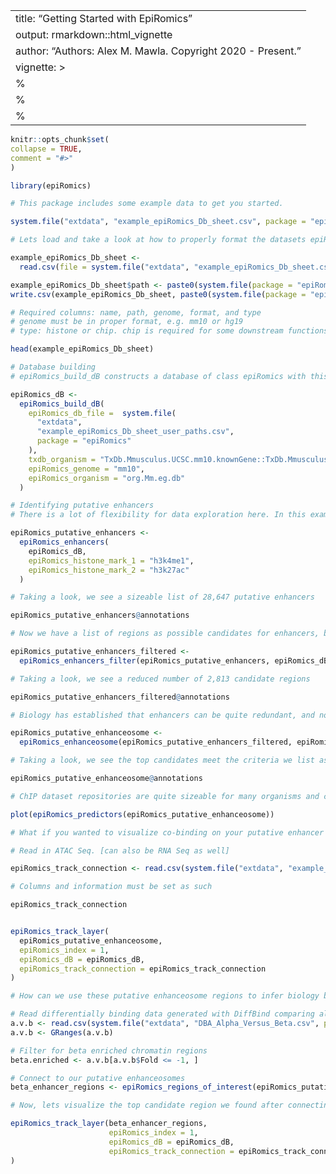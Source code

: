 ---
title: "Getting Started with EpiRomics"
output: rmarkdown::html_vignette
author: "Authors: Alex M. Mawla. Copyright 2020 - Present."
vignette: >
%\VignetteIndexEntry{getting-started-with-epiRomics}
  %\VignetteEngine{knitr::rmarkdown}
  %\VignetteEncoding{UTF-8}
  ---
  
  ```r
knitr::opts_chunk$set(
collapse = TRUE,
comment = "#>"
)
```

```r
library(epiRomics)
```


```r
# This package includes some example data to get you started.

system.file("extdata", "example_epiRomics_Db_sheet.csv", package = "epiRomics")

# Lets load and take a look at how to properly format the datasets epiRomics uses to build its database.

example_epiRomics_Db_sheet <-
  read.csv(file = system.file("extdata", "example_epiRomics_Db_sheet.csv", package = "epiRomics"))
```

```r
example_epiRomics_Db_sheet$path <- paste0(system.file(package = "epiRomics"), "/extdata/", example_epiRomics_Db_sheet$path)
write.csv(example_epiRomics_Db_sheet, paste0(system.file(package = "epiRomics"), "/extdata/example_epiRomics_Db_sheet_user_paths.csv"), row.names = FALSE)
```

```r
# Required columns: name, path, genome, format, and type
# genome must be in proper format, e.g. mm10 or hg19
# type: histone or chip. chip is required for some downstream functions

head(example_epiRomics_Db_sheet)

# Database building
# epiRomics_build_dB constructs a database of class epiRomics with this data sheet

epiRomics_dB <-
  epiRomics_build_dB(
    epiRomics_db_file =  system.file(
      "extdata",
      "example_epiRomics_Db_sheet_user_paths.csv",
      package = "epiRomics"
    ),
    txdb_organism = "TxDb.Mmusculus.UCSC.mm10.knownGene::TxDb.Mmusculus.UCSC.mm10.knownGene",
    epiRomics_genome = "mm10",
    epiRomics_organism = "org.Mm.eg.db"
  )
```

```r
# Identifying putative enhancers
# There is a lot of flexibility for data exploration here. In this example, we search for putative enhancers using two histone marks known to co-occur at enhancer regions - h3k4me1 & h3k27ac

epiRomics_putative_enhancers <-
  epiRomics_enhancers(
    epiRomics_dB,
    epiRomics_histone_mark_1 = "h3k4me1",
    epiRomics_histone_mark_2 = "h3k27ac"
  )

# Taking a look, we see a sizeable list of 28,647 putative enhancers

epiRomics_putative_enhancers@annotations
```

```r
# Now we have a list of regions as possible candidates for enhancers, but where do we go from here? One way to increase confidence of these calls is to cross this list against an enhancer database, for instance, FANTOM. NOTE: This option may not be available for all organisms 

epiRomics_putative_enhancers_filtered <-
  epiRomics_enhancers_filter(epiRomics_putative_enhancers, epiRomics_dB)

# Taking a look, we see a reduced number of 2,813 candidate regions  

epiRomics_putative_enhancers_filtered@annotations
```

```r
# Biology has established that enhancers can be quite redundant, and not all play an active role in regulating a cell's activity. How can we utilize other epigenomic data in order to identify true enhanceosome regions? One way is to cross this list against all ChIP data of the cell type. A true enhanceosome region should have made it through our filtering thus far, and contain several binding sites for known TFs. Co-binding is expected, and the list is sorted by the highest number of ChIP hits within the region. 

epiRomics_putative_enhanceosome <-
  epiRomics_enhanceosome(epiRomics_putative_enhancers_filtered, epiRomics_dB)

# Taking a look, we see the top candidates meet the criteria we list as expected

epiRomics_putative_enhanceosome@annotations
```

```r
# ChIP dataset repositories are quite sizeable for many organisms and cell types, with the expectation to only grow larger. Many different TFs binding to a putative enhancer region may not be that meaningful in the context of your biological question. A further step would be to ask whether there are co-TFs that pop up together, and whether this pattern varies across the functional annotation of the genome, i.e. does the combination of two TFs on enhanceosomes change on the gene body compared to distal intergenic regions? 

plot(epiRomics_predictors(epiRomics_putative_enhanceosome))
```

```r
# What if you wanted to visualize co-binding on your putative enhancer region? And do you have additional data you want to include for visualization, such as ATAC Seq? Lets take a look at the top hit 

# Read in ATAC Seq. [can also be RNA Seq as well] 

epiRomics_track_connection <- read.csv(system.file("extdata", "example_epiRomics_BW_sheet.csv", package = "epiRomics"))

# Columns and information must be set as such

epiRomics_track_connection


epiRomics_track_layer(
  epiRomics_putative_enhanceosome,
  epiRomics_index = 1,
  epiRomics_dB = epiRomics_dB,
  epiRomics_track_connection = epiRomics_track_connection
)
```

```r
# How can we use these putative enhanceosome regions to infer biology between cell states? In this example, we will integrate ATAC-Seq data differential testing showing differences in chromatin accessibility between alpha and beta cells 

# Read differentially binding data generated with DiffBind comparing alpha and beta cell chromatin
a.v.b <- read.csv(system.file("extdata", "DBA_Alpha_Versus_Beta.csv", package = "epiRomics"))
a.v.b <- GRanges(a.v.b)

# Filter for beta enriched chromatin regions
beta.enriched <- a.v.b[a.v.b$Fold <= -1, ]

# Connect to our putative enhanceosomes
beta_enhancer_regions <- epiRomics_regions_of_interest(epiRomics_putative_enhanceosome, beta.enriched)
```

```r
# Now, lets visualize the top candidate region we found after connecting our differential chromatin #analysis with the putative enhanceosomes 

epiRomics_track_layer(beta_enhancer_regions,
                      epiRomics_index = 1,
                      epiRomics_dB = epiRomics_dB,
                      epiRomics_track_connection = epiRomics_track_connection
)
```


